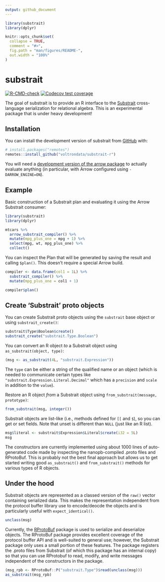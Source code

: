 ```yaml
---
output: github_document
---
```


<!-- README.md is generated from README.Rmd. Please edit that file -->

```r
library(substrait)
library(dplyr)

knitr::opts_chunk$set(
  collapse = TRUE,
  comment = "#>",
  fig.path = "man/figures/README-",
  out.width = "100%"
)
```

# substrait

<!-- badges: start -->
[![R-CMD-check](https://github.com/voltrondata/substrait-r/workflows/R-CMD-check/badge.svg)](https://github.com/voltrondata/substrait-r/actions)
[![Codecov test coverage](https://codecov.io/gh/voltrondata/substrait-r/branch/master/graph/badge.svg)](https://app.codecov.io/gh/voltrondata/substrait-r?branch=master)
<!-- badges: end -->

The goal of substrait is to provide an R interface to the [Substrait](https://substrait.io) cross-language serialization for relational algebra. This is an experimental package that is under heavy development!

## Installation

You can install the development version of substrait from [GitHub](https://github.com/) with:

``` r
# install.packages("remotes")
remotes::install_github("voltrondata/substrait-r")
```

You will need a [development version of the arrow package](https://arrow.apache.org/docs/r/articles/developers/setup.html) to actually evaluate anything (in particular, with Arrow configured using `-DARROW_ENGINE=ON`).

## Example

Basic construction of a Substrait plan and evaluating it using the Arrow Substrait consumer:

```r
library(substrait)
library(dplyr)

mtcars %>% 
  arrow_substrait_compiler() %>%
  mutate(mpg_plus_one = mpg + 1) %>% 
  select(mpg, wt, mpg_plus_one) %>% 
  collect()
```

You can inspect the Plan that will be generated by saving the result and calling `$plan()`. This doesn't require a special Arrow build.

```r
compiler <- data.frame(col1 = 1L) %>% 
  substrait_compiler() %>%
  mutate(mpg_plus_one = col1 + 1)

compiler$plan()
```

## Create 'Substrait' proto objects

You can create Substrait proto objects using the `substrait` base object or using `substrait_create()`:

```r
substrait$Type$Boolean$create()
substrait_create("substrait.Type.Boolean")
```

You can convert an R object *to* a Substrait object using `as_substrait(object, type)`:

```r
(msg <- as_substrait(4L, "substrait.Expression"))
```

The `type` can be either a string of the qualified name or an object (which is needed to communicate certain types like `"substrait.Expression.Literal.Decimal"` which has a `precision` and `scale` in addition to the `value`).

Restore an R object *from* a Substrait object using `from_substrait(message, prototype)`:

```r
from_substrait(msg, integer())
```

Substrait objects are list-like (i.e., methods defined for `[[` and `$`), so you can get or set fields. Note that unset is different than `NULL` (just like an R list).

```r
msg$literal <- substrait$Expression$Literal$create(i32 = 5L)
msg
```

The constructors are currently implemented using about 1000 lines of auto-generated code made by inspecting the nanopb-compiled .proto files and RProtoBuf. This is probably not the best final approach but allows us to get started writing good `as_substrait()` and `from_substrait()` methods for various types of R objects.

## Under the hood

Substrait objects are represented as a classed version of the `raw()` vector containing serialized data. This makes the representation independent from the protocol buffer library use to encode/deocde the objects and is particularly useful with `expect_identical()`.

```r
unclass(msg)
```

Currently, the [RProtoBuf](https://cran.r-project.org/package=RProtoBuf) package is used to serialize and deserialize objects. The RProtoBuf package provides excellent coverage of the protocol buffer API and is well-suited to general use; however, the Substrait package only uses a small portion of these features. The package registers the .proto files from Substrait (of which this package has an internal copy) so that you can use RProtobuf to read, modify, and write messages independent of the constructors in the package.

```r
(msg_rpb <- RProtoBuf::P("substrait.Type")$read(unclass(msg)))
as_substrait(msg_rpb)
```
